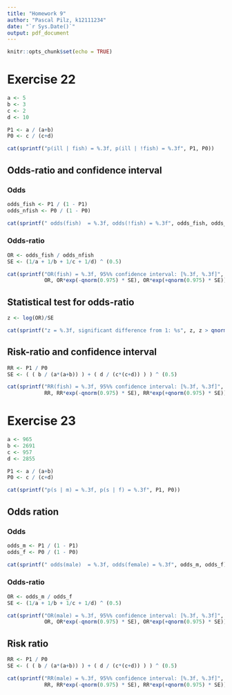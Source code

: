 ```yaml
---
title: "Homework 9"
author: "Pascal Pilz, k12111234"
date: "`r Sys.Date()`"
output: pdf_document
---
```


```r
knitr::opts_chunk$set(echo = TRUE)
```

# Exercise 22

```r
a <- 5
b <- 3
c <- 2
d <- 10

P1 <- a / (a+b)
P0 <- c / (c+d)

cat(sprintf("p(ill | fish) = %.3f, p(ill | !fish) = %.3f", P1, P0))
```

## Odds-ratio and confidence interval

### Odds

```r
odds_fish <- P1 / (1 - P1)
odds_nfish <- P0 / (1 - P0)

cat(sprintf(" odds(fish)  = %.3f, odds(!fish) = %.3f", odds_fish, odds_nfish))
```

### Odds-ratio

```r
OR <- odds_fish / odds_nfish
SE <- (1/a + 1/b + 1/c + 1/d) ^ (0.5)

cat(sprintf("OR(fish) = %.3f, 95%% confidence interval: [%.3f, %.3f]",
            OR, OR*exp(-qnorm(0.975) * SE), OR*exp(+qnorm(0.975) * SE)))
```

## Statistical test for odds-ratio

```R
z <- log(OR)/SE

cat(sprintf("z = %.3f, significant difference from 1: %s", z, z > qnorm(0.975)))
```

## Risk-ratio and confidence interval

```r
RR <- P1 / P0
SE <- ( ( b / (a*(a+b)) ) + ( d / (c*(c+d)) ) ) ^ (0.5)

cat(sprintf("RR(fish) = %.3f, 95%% confidence interval: [%.3f, %.3f]",
            RR, RR*exp(-qnorm(0.975) * SE), RR*exp(+qnorm(0.975) * SE)))
```

\newpage

# Exercise 23

```r
a <- 965
b <- 2691
c <- 957
d <- 2855

P1 <- a / (a+b)
P0 <- c / (c+d)

cat(sprintf("p(s | m) = %.3f, p(s | f) = %.3f", P1, P0))
```

## Odds ration

### Odds

```r
odds_m <- P1 / (1 - P1)
odds_f <- P0 / (1 - P0)

cat(sprintf(" odds(male)  = %.3f, odds(female) = %.3f", odds_m, odds_f))
```

### Odds-ratio

```r
OR <- odds_m / odds_f
SE <- (1/a + 1/b + 1/c + 1/d) ^ (0.5)

cat(sprintf("OR(male) = %.3f, 95%% confidence interval: [%.3f, %.3f]",
            OR, OR*exp(-qnorm(0.975) * SE), OR*exp(+qnorm(0.975) * SE)))
```

## Risk ratio

```r
RR <- P1 / P0
SE <- ( ( b / (a*(a+b)) ) + ( d / (c*(c+d)) ) ) ^ (0.5)

cat(sprintf("RR(male) = %.3f, 95%% confidence interval: [%.3f, %.3f]",
            RR, RR*exp(-qnorm(0.975) * SE), RR*exp(+qnorm(0.975) * SE)))
```









